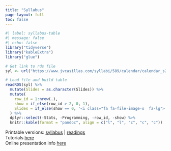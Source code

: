```yaml
---
title: "Syllabus"
page-layout: full
toc: false
---
```


```r
#| label: syllabus-table
#| message: false
#| echo: false
library("tidyverse")
library("kableExtra")
library("glue")

# Get link to rds file
syl <- url("https://www.jvcasillas.com/syllabi/589/calendar/calendar_s2023.rds")

# Load file and build table
readRDS(syl) %>% 
  mutate(Slides = as.character(Slides)) %>% 
  mutate( 
    row_id = 1:nrow(.), 
    show = if_else(row_id > 2, 0, 1), 
    Slides = if_else(show == 0, '<i class="fa fa-file-image-o  fa-lg">', .$Slides)
  ) %>% 
  dplyr::select(-Stats, -Programming, -row_id, -show) %>% 
  knitr::kable(format = "pandoc", align = c("l", "l", "c", "c", "c"))

```

Printable versions: <a href="https://www.jvcasillas.com/syllabi/589/index.pdf">syllabus</a> | <a href="https://www.jvcasillas.com/syllabi/589/refs/readings/589_reading_list.pdf">readings</a>  
Tutorials <a href="https://www.ds4ling.jvcasillas.com/misc/tutorials/index.html">here</a>  
Online presentation info <a href="https://www.ds4ling.jvcasillas.com/assignments/06_online_presentation/index.html">here</a>  
<!--PA 5 example <a href="https://github.com/ds4ling/programming_assignments/blob/master/misc/data/pa_5_answers.zip?raw=true">here</a> -->


<link rel="stylesheet" href="https://cdn.rawgit.com/gaborcsardi/r-font/master/rlogo.css">

<link rel="stylesheet" href="https://cdnjs.cloudflare.com/ajax/libs/font-awesome/4.7.0/css/font-awesome.min.css">

